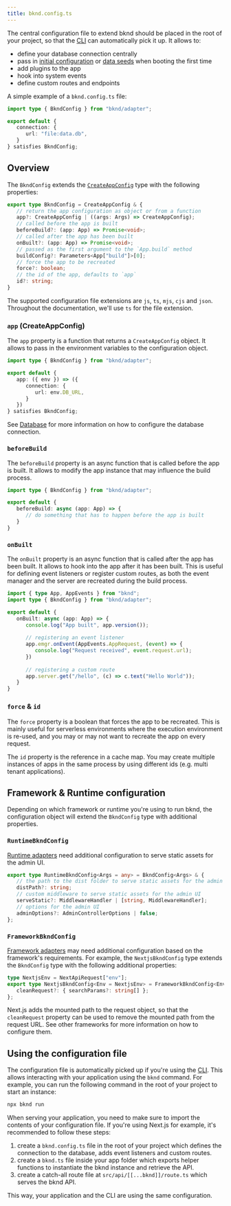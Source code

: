 ```yaml
---
title: bknd.config.ts
---
```


The central configuration file to extend bknd should be placed in the root of your project, so that the [CLI](/usage/cli#using-configuration-file-bknd-config) can automatically pick it up. It allows to:
* define your database connection centrally
* pass in [initial configuration](/usage/database#initial-structure) or [data seeds](/usage/database#seeding-the-database) when booting the first time
* add plugins to the app
* hook into system events
* define custom routes and endpoints


A simple example of a `bknd.config.ts` file:

```typescript bknd.config.ts
import type { BkndConfig } from "bknd/adapter";

export default {
   connection: {
      url: "file:data.db",
   }
} satisfies BkndConfig;
```

## Overview

The `BkndConfig` extends the [`CreateAppConfig`](/usage/introduction#configuration-createappconfig) type with the following properties:

```typescript
export type BkndConfig = CreateAppConfig & {
   // return the app configuration as object or from a function
   app?: CreateAppConfig | ((args: Args) => CreateAppConfig);
   // called before the app is built
   beforeBuild?: (app: App) => Promise<void>;
   // called after the app has been built
   onBuilt?: (app: App) => Promise<void>;
   // passed as the first argument to the `App.build` method
   buildConfig?: Parameters<App["build"]>[0];
   // force the app to be recreated
   force?: boolean;
   // the id of the app, defaults to `app`
   id?: string;
}
```


The supported configuration file extensions are `js`, `ts`, `mjs`, `cjs` and `json`. Throughout the documentation, we'll use `ts` for the file extension.

### `app` (CreateAppConfig)
The `app` property is a function that returns a `CreateAppConfig` object. It allows to pass in the environment variables to the configuration object.

```typescript
import type { BkndConfig } from "bknd/adapter";

export default {
   app: ({ env }) => ({
      connection: {
         url: env.DB_URL,
      }
   })
} satisfies BkndConfig;
```

See [Database](/usage/database) for more information on how to configure the database connection.

### `beforeBuild`
The `beforeBuild` property is an async function that is called before the app is built. It allows to modify the app instance that may influence the build process.

```typescript
import type { BkndConfig } from "bknd/adapter";

export default {
   beforeBuild: async (app: App) => {
      // do something that has to happen before the app is built
   }
}
```

### `onBuilt`
The `onBuilt` property is an async function that is called after the app has been built. It allows to hook into the app after it has been built. This is useful for defining event listeners or register custom routes, as both the event manager and the server are recreated during the build process.

```typescript
import { type App, AppEvents } from "bknd";
import type { BkndConfig } from "bknd/adapter";

export default {
   onBuilt: async (app: App) => {
      console.log("App built", app.version());
      
      // registering an event listener
      app.emgr.onEvent(AppEvents.AppRequest, (event) => {
         console.log("Request received", event.request.url);
      })
      
      // registering a custom route
      app.server.get("/hello", (c) => c.text("Hello World"));
   }
}
```

### `force` & `id`
The `force` property is a boolean that forces the app to be recreated. This is mainly useful for serverless environments where the execution environment is re-used, and you may or may not want to recreate the app on every request.

The `id` property is the reference in a cache map. You may create multiple instances of apps in the same process by using different ids (e.g. multi tenant applications).

## Framework & Runtime configuration

Depending on which framework or runtime you're using to run bknd, the configuration object will extend the `BkndConfig` type with additional properties.

### `RuntimeBkndConfig`

[Runtime adapters](/integration/runtime) need additional configuration to serve static assets for the admin UI.

```typescript
export type RuntimeBkndConfig<Args = any> = BkndConfig<Args> & {
   // the path to the dist folder to serve static assets for the admin UI
   distPath?: string;
   // custom middleware to serve static assets for the admin UI
   serveStatic?: MiddlewareHandler | [string, MiddlewareHandler];
   // options for the admin UI
   adminOptions?: AdminControllerOptions | false;
};
```

### `FrameworkBkndConfig`

[Framework adapters](/integration/framework) may need additional configuration based on the framework's requirements. For example, the `NextjsBkndConfig` type extends the `BkndConfig` type with the following additional properties:

```typescript
type NextjsEnv = NextApiRequest["env"];
export type NextjsBkndConfig<Env = NextjsEnv> = FrameworkBkndConfig<Env> & {
   cleanRequest?: { searchParams?: string[] };
};
```

Next.js adds the mounted path to the request object, so that the `cleanRequest` property can be used to remove the mounted path from the request URL. See other frameworks for more information on how to configure them.


## Using the configuration file

The configuration file is automatically picked up if you're using the [CLI](/usage/cli). This allows interacting with your application using the `bknd` command. For example, you can run the following command in the root of your project to start an instance:

```bash
npx bknd run
```

When serving your application, you need to make sure to import the contents of your configuration file. If you're using Next.js for example, it's recommended to follow these steps:

1. create a `bknd.config.ts` file in the root of your project which defines the connection to the database, adds event listeners and custom routes.
2. create a `bknd.ts` file inside your app folder which exports helper functions to instantiate the bknd instance and retrieve the API.
3. create a catch-all route file at `src/api/[[...bknd]]/route.ts` which serves the bknd API.

This way, your application and the CLI are using the same configuration.